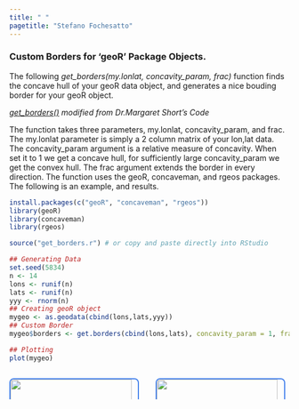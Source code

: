 ```yaml
---
title: " "
pagetitle: "Stefano Fochesatto"
---
```


<link rel="stylesheet" href="styles.css" type="text/css">
<link rel="stylesheet" href="academicicons/css/academicons.min.css"/>

### Custom Borders for 'geoR' Package Objects.
The following *get_borders(my.lonlat, concavity_param, frac)* function finds the concave hull of your geoR data object, and generates 
a nice bouding border for your geoR object. 

[*get_borders()*](https://github.com/StefanoFochesatto/Homework-Spring-2022/blob/main/Spatial%20Statistics/get_borders.r) *modified from Dr.Margaret Short's Code*

The function takes three parameters, my.lonlat, concavity_param, and frac. 
The my.lonlat parameter is simply a 2 column matrix of your lon,lat data. The concavity_param argument is a relative measure of concavity. When set it to 1 we get a concave hull, for sufficiently large concavity_param we get the convex hull. The frac argument extends the border in every direction. The function uses the geoR, concaveman, and rgeos packages. The following is an example, and results.


```r
install.packages(c("geoR", "concaveman", "rgeos"))
library(geoR)
library(concaveman)
library(rgeos)

source("get_borders.r") # or copy and paste directly into RStudio

## Generating Data
set.seed(5834)
n <- 14
lons <- runif(n)
lats <- runif(n)
yyy <- rnorm(n)
## Creating geoR object
mygeo <- as.geodata(cbind(lons,lats,yyy))
## Custom Border
mygeo$borders <- get.borders(cbind(lons,lats), concavity_param = 1, frac = .15)

## Plotting
plot(mygeo)

```

:::::::::::::: {.columns}
::: {.column width="50%"}
<img src="images/Example.png" style="width:95%; border: 2px solid #4582ec;
                                                border-radius: 4px;
                                                border-radius: 8px" align="center">
:::
::: {.column width="50%"}
<img src="images/image.png" style="width:95%; border: 2px solid #4582ec;
                                                border-radius: 4px;
                                                border-radius: 8px" align="center">
:::
::::::::::::::




                                              
                                              